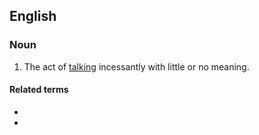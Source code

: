 ==English==

===Noun===
{{en-noun|-|head=[[tongue]] [[clack]]ing}}

# {{lb|en|obsolete|pejorative}} The act of [[talk]]ing incessantly with little or no meaning.

====Related terms====
* {{l|en|clacker}}
* {{l|en|tongue clacker}}